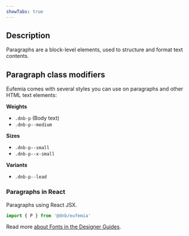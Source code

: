 ```yaml
---
showTabs: true
---
```



## Description

Paragraphs are a block-level elements, used to structure and format text contents.

## Paragraph class modifiers

Eufemia comes with several styles you can use on paragraphs and other HTML text elements:

**Weights**

- `.dnb-p` (Body text)
- `.dnb-p--medium`

**Sizes**

- `.dnb-p--small`
- `.dnb-p--x-small`

**Variants**

- `.dnb-p--lead`

### Paragraphs in React

Paragraphs using React JSX.

```jsx
import { P } from '@dnb/eufemia'
```

<ParagraphModifiers />

Read more [about Fonts in the Designer Guides](/quickguide-designer/fonts/).
